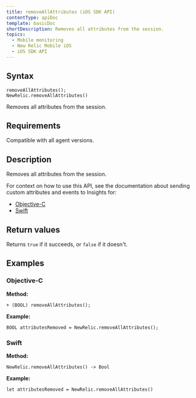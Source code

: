 ```yaml
---
title: removeAllAttributes (iOS SDK API)
contentType: apiDoc
template: basicDoc
shortDescription: Removes all attributes from the session.
topics:
  - Mobile monitoring
  - New Relic Mobile iOS
  - iOS SDK API
---
```


## Syntax

```
removeAllAttributes();
NewRelic.removeAllAttributes()
```

Removes all attributes from the session.

## Requirements

Compatible with all agent versions.

## Description

Removes all attributes from the session.

For context on how to use this API, see the documentation about sending custom attributes and events to Insights for:

* [Objective-C](/docs/mobile-monitoring/new-relic-mobile-ios/install-configure/work-ios-sdk-api#objc-custom-att-events)
* [Swift](/docs/mobile-monitoring/new-relic-mobile-ios/install-configure/work-ios-sdk-api#swift-custom-att-events)

## Return values

Returns `true` if it succeeds, or `false` if it doesn't.

## Examples

### Objective-C

**Method:**

```
+ (BOOL) removeAllAttributes();
```

**Example:**

```
BOOL attributesRemoved = NewRelic.removeAllAttributes();
```

### Swift

**Method:**

```
NewRelic.removeAllAttributes() -> Bool
```

**Example:**

```
let attributesRemoved = NewRelic.removeAllAttributes()
```
